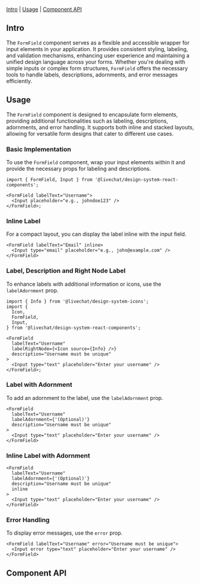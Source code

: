 
<Meta of={FormFieldStories} />

<Title>FormField</Title>

[Intro](#Intro) | [Usage](#Usage) | [Component API](#ComponentAPI)

## Intro <a id="Intro" />

The `FormField` component serves as a flexible and accessible wrapper for input elements in your application. It provides consistent styling, labeling, and validation mechanisms, enhancing user experience and maintaining a unified design language across your forms. Whether you're dealing with simple inputs or complex form structures, `FormField` offers the necessary tools to handle labels, descriptions, adornments, and error messages efficiently.

## Usage <a id="Usage" />

The `FormField` component is designed to encapsulate form elements, providing additional functionalities such as labeling, descriptions, adornments, and error handling. It supports both inline and stacked layouts, allowing for versatile form designs that cater to different use cases.

### Basic Implementation

To use the `FormField` component, wrap your input elements within it and provide the necessary props for labeling and descriptions.

```tsx
import { FormField, Input } from '@livechat/design-system-react-components';

<FormField labelText="Username">
  <Input placeholder="e.g., johndoe123" />
</FormField>;
```

<Canvas of={FormFieldStories.WithLabel} sourceState="none" />

### Inline Label

For a compact layout, you can display the label inline with the input field.

```tsx
<FormField labelText="Email" inline>
  <Input type="email" placeholder="e.g., john@example.com" />
</FormField>
```

<Canvas of={FormFieldStories.WithInlineLabel} sourceState="none" />

### Label, Description and Right Node Label

To enhance labels with additional information or icons, use the `labelAdornment` prop.

```tsx
import { Info } from '@livechat/design-system-icons';
import {
  Icon,
  FormField,
  Input,
} from '@livechat/design-system-react-components';

<FormField
  labelText="Username"
  labelRightNode={<Icon source={Info} />}
  description="Username must be unique"
>
  <Input type="text" placeholder="Enter your username" />
</FormField>;
```

<Canvas
  of={FormFieldStories.WithLabelDescriptionAndRightNode}
  sourceState="none"
/>

### Label with Adornment

To add an adornment to the label, use the `labelAdornment` prop.

```tsx
<FormField
  labelText="Username"
  labelAdornment={'(Optional)'}
  description="Username must be unique"
>
  <Input type="text" placeholder="Enter your username" />
</FormField>
```

<Canvas of={FormFieldStories.WithLabelAndLabelAdornment} sourceState="none" />

### Inline Label with Adornment

```tsx
<FormField
  labelText="Username"
  labelAdornment={'(Optional)'}
  description="Username must be unique"
  inline
>
  <Input type="text" placeholder="Enter your username" />
</FormField>
```

<Canvas
  of={FormFieldStories.WithInlineLabelAndLabelAdornment}
  sourceState="none"
/>

### Error Handling

To display error messages, use the `error` prop.

```tsx
<FormField labelText="Username" error="Username must be unique">
  <Input error type="text" placeholder="Enter your username" />
</FormField>
```

<Canvas of={FormFieldStories.TextFieldWithError} sourceState="none" />

## Component API <a id="ComponentAPI" />

<ArgTypes of={FormFieldStories.Default} sort="requiredFirst" />
